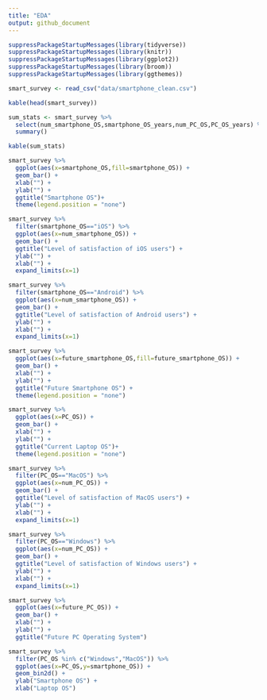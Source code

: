 ```yaml
---
title: "EDA"
output: github_document
---
```


```r
suppressPackageStartupMessages(library(tidyverse))
suppressPackageStartupMessages(library(knitr))
suppressPackageStartupMessages(library(ggplot2))
suppressPackageStartupMessages(library(broom))
suppressPackageStartupMessages(library(ggthemes))
```

```r
smart_survey <- read_csv("data/smartphone_clean.csv")
```

```r
kable(head(smart_survey))
```

```r
sum_stats <- smart_survey %>%
  select(num_smartphone_OS,smartphone_OS_years,num_PC_OS,PC_OS_years) %>%
  summary()

kable(sum_stats)
```

```r
smart_survey %>%
  ggplot(aes(x=smartphone_OS,fill=smartphone_OS)) +
  geom_bar() +
  xlab("") +
  ylab("") +
  ggtitle("Smartphone OS")+
  theme(legend.position = "none")
```

```r
smart_survey %>%
  filter(smartphone_OS=="iOS") %>%
  ggplot(aes(x=num_smartphone_OS)) +
  geom_bar() +
  ggtitle("Level of satisfaction of iOS users") +
  ylab("") +
  xlab("") +
  expand_limits(x=1) 
```

```r
smart_survey %>%
  filter(smartphone_OS=="Android") %>%
  ggplot(aes(x=num_smartphone_OS)) +
  geom_bar() +
  ggtitle("Level of satisfaction of Android users") +
  ylab("") +
  xlab("") +
  expand_limits(x=1)
```

```r
smart_survey %>%
  ggplot(aes(x=future_smartphone_OS,fill=future_smartphone_OS)) +
  geom_bar() +
  xlab("") +
  ylab("") +
  ggtitle("Future Smartphone OS") +
  theme(legend.position = "none")
```

```r
smart_survey %>%
  ggplot(aes(x=PC_OS)) +
  geom_bar() +
  xlab("") +
  ylab("") +
  ggtitle("Current Laptop OS")+
  theme(legend.position = "none")
```

```r
smart_survey %>%
  filter(PC_OS=="MacOS") %>%
  ggplot(aes(x=num_PC_OS)) +
  geom_bar() +
  ggtitle("Level of satisfaction of MacOS users") +
  ylab("") +
  xlab("") +
  expand_limits(x=1)
```

```r
smart_survey %>%
  filter(PC_OS=="Windows") %>%
  ggplot(aes(x=num_PC_OS)) +
  geom_bar() +
  ggtitle("Level of satisfaction of Windows users") +
  ylab("") +
  xlab("") +
  expand_limits(x=1)
```

```r
smart_survey %>%
  ggplot(aes(x=future_PC_OS)) +
  geom_bar() +
  xlab("") +
  ylab("") +
  ggtitle("Future PC Operating System")
```

```r
smart_survey %>%
  filter(PC_OS %in% c("Windows","MacOS")) %>%
  ggplot(aes(x=PC_OS,y=smartphone_OS)) +
  geom_bin2d() +
  ylab("Smartphone OS") +
  xlab("Laptop OS")
```
